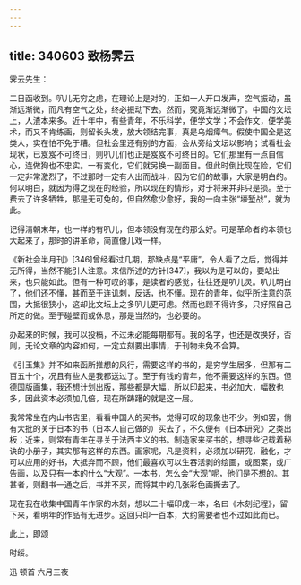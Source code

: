 ```yaml
---
---
---
```

title: 340603 致杨霁云
---




霁云先生：

二日函收到。叭儿无穷之虑，在理论上是对的，正如一人开口发声，空气振动，虽渐远渐微，而凡有空气之处，终必振动下去。然而，究竟渐远渐微了。中国的文坛上，人渣本来多。近十年中，有些青年，不乐科学，便学文学；不会作文，便学美术，而又不肯练画，则留长头发，放大领结完事，真是乌烟瘴气。假使中国全是这类人，实在怕不免于糟。但社会里还有别的方面，会从旁给文坛以影响；试看社会现状，已岌岌不可终日，则叭儿们也正是岌岌不可终日的。它们那里有一点自信心，连做狗也不忠实。一有变化，它们就另换一副面目。但此时倒比现在险，它们一定非常激烈了，不过那时一定有人出而战斗，因为它们的故事，大家是明白的。何以明白，就因为得之现在的经验，所以现在的情形，对于将来并非只是损。至于费去了许多牺牲，那是无可免的，但自然愈少愈好，我的一向主张“壕堑战”，就为此。

记得清朝末年，也一样的有叭儿，但本领没有现在的那么好。可是革命者的本领也大起来了，那时的讲革命，简直像儿戏一样。

《新社会半月刊》[346]曾经看过几期，那缺点是“平庸”，令人看了之后，觉得并无所得，当然不能引人注意。来信所述的方针[347]，我以为是可以的，要站出来，也只能如此。但有一种可叹的事，是读者的感觉，往往还是叭儿灵。叭儿明白了，他们还不懂，甚而至于连讥刺，反话，也不懂。现在的青年，似乎所注意的范围，大抵很狭小，这却比文坛上之多叭儿更可虑。然而也顾不得许多，只好照自己所定的做。至于碰壁而或休息，那是当然的，也必要的。

办起来的时候，我可以投稿，不过未必能每期都有。我的名字，也还是改换好，否则，无论文章的内容如何，一定立刻要出事情，于刊物未免不合算。

《引玉集》并不如来函所推想的风行，需要这样的书的，是穷学生居多，但那有二百五十个，况且有些人是我都送过了。至于有钱的青年，他不需要这样的东西。但德国版画集，我还想计划出版，那些都是大幅，所以印起来，书必加大，幅数也多，因此资本必须加几倍，现在所踌躇的就是这一层。

我常常坐在内山书店里，看看中国人的买书，觉得可叹的现象也不少。例如罢，倘有大批的关于日本的书（日本人自己做的）买去了，不久便有《日本研究》之类出板；近来，则常有青年在寻关于法西主义的书。制造家来买书的，想寻些记载着秘诀的小册子，其实那有这样的东西。画家呢，凡是资料，必须加以研究，融化，才可以应用的好书，大抵弃而不顾，他们最喜欢可以生吞活剥的绘画，或图案，或广告画，以及只有一本的什么“大观”。一本书，怎么会“大观”呢，他们是不想的。其甚者，则翻书一通之后，书并不买，而将其中的几张彩色画撕去了。

现在我在收集中国青年作家的木刻，想以二十幅印成一本，名曰《木刻纪程》，留下来，看明年的作品有无进步。这回只印一百本，大约需要者也不过如此而已。

此上，即颂

时绥。

迅 顿首 六月三夜
